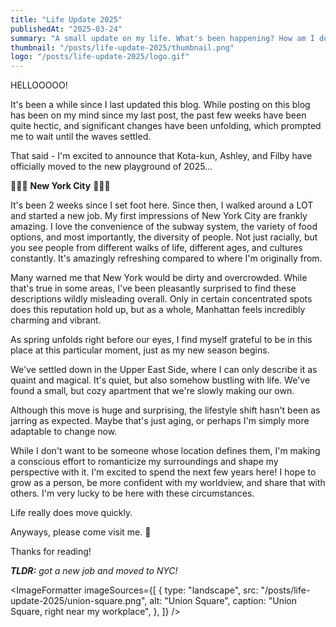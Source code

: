 ```yaml
---
title: "Life Update 2025"
publishedAt: "2025-03-24"
summary: "A small update on my life. What's been happening? How am I doing?"
thumbnail: "/posts/life-update-2025/thumbnail.png"
logo: "/posts/life-update-2025/logo.gif"
---
```


<HeroImage
  src="/posts/life-update-2025/thumbnail.png"
  alt="New sprouts in New York City"
  caption="New sprouts in New York City"
/>

HELLOOOOO!

It's been a while since I last updated this blog. While posting on this blog has been on my mind since my last post, the past few weeks have been quite hectic, and significant changes have been unfolding, which prompted me to wait until the waves settled.

That said - I'm excited to announce that Kota-kun, Ashley, and Filby have officially moved to the new playground of 2025…

🗽🚕🐀 **New York City** 🗽🚕🐀

It's been 2 weeks since I set foot here. Since then, I walked around a LOT and started a new job. My first impressions of New York City are frankly amazing. I love the convenience of the subway system, the variety of food options, and most importantly, the diversity of people. Not just racially, but you see people from different walks of life, different ages, and cultures constantly. It's amazingly refreshing compared to where I'm originally from.

Many warned me that New York would be dirty and overcrowded. While that's true in some areas, I've been pleasantly surprised to find these descriptions wildly misleading overall. Only in certain concentrated spots does this reputation hold up, but as a whole, Manhattan feels incredibly charming and vibrant. 

As spring unfolds right before our eyes, I find myself grateful to be in this place at this particular moment, just as my new season begins.

We've settled down in the Upper East Side, where I can only describe it as quaint and magical. It's quiet, but also somehow bustling with life. We've found a small, but cozy apartment that we're slowly making our own.

Although this move is huge and surprising, the lifestyle shift hasn't been as jarring as expected. Maybe that's just aging, or perhaps I'm simply more adaptable to change now.

While I don't want to be someone whose location defines them, I'm making a conscious effort to romanticize my surroundings and shape my perspective with it. I'm excited to spend the next few years here! I hope to grow as a person, be more confident with my worldview, and share that with others. I'm very lucky to be here with these circumstances.

Life really does move quickly.

Anyways, please come visit me. 🥺

Thanks for reading!

_**TLDR:** got a new job and moved to NYC!_

<ImageFormatter
  imageSources={[
    {
      type: "landscape",
      src: "/posts/life-update-2025/union-square.png",
      alt: "Union Square",
      caption: "Union Square, right near my workplace",
    },
  ]}
/>
